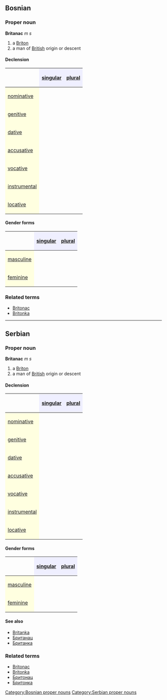 ==Bosnian==
===Proper noun===
'''Britanac''' ''m s''
#a [[Briton]]
#a man of [[British]] origin or descent
====Declension====
{| border="1" cellpadding="4" cellspacing="0"
!
! style="background-color: #EFEFFF" align="center"|[[singular]]
! style="background-color: #EFEFFF" align="center"|[[plural]]
|-
! style="background-color: #FFFFE0" align="left"|[[nominative case|nominative]]
| align="center"|{{Unicode|Britanac}}
| align="center"|{{Unicode|Britanci}}
|-
! style="background-color: #FFFFE0" align="left"|[[genitive case|genitive]]
| align="center"|{{Unicode|Britanca}}
| align="center"|{{Unicode|Britanaca}}
|-
! style="background-color: #FFFFE0" align="left"|[[dative case|dative]]
| align="center"|{{Unicode|Britancu}}
| align="center"|{{Unicode|Britancima}}
|-
! style="background-color: #FFFFE0" align="left"|[[accusative case|accusative]]
| align="center"|{{Unicode|Britanca}}
| align="center"|{{Unicode|Britance}}
|-
! style="background-color: #FFFFE0" align="left"|[[vocative case|vocative]]
| align="center"|{{Unicode|Britanac}}
| align="center"|{{Unicode|Britanci}}
|-
! style="background-color: #FFFFE0" align="left"|[[instrumental case|instrumental]]
| align="center"|{{Unicode|Britancem}}
| align="center"|{{Unicode|Britancima}}
|-
! style="background-color: #FFFFE0" align="left"|[[locative case|locative]]
| align="center"|{{Unicode|Britancu}}
| align="center"|{{Unicode|Britancima}}
|}
====Gender forms====
{| border="1" cellpadding="4" cellspacing="0"
!
! style="background-color: #EFEFFF" align="center"|[[singular]]
! style="background-color: #EFEFFF" align="center"|[[plural]]
|-
! style="background-color: #FFFFE0" align="left"|[[masculine]]
| align="center"|{{Unicode|Britanac}}
| align="center"|{{Unicode|Britanci}}
|-
! style="background-color: #FFFFE0" align="left"|[[feminine]]
| align="center"|{{Unicode|Britanka}}
| align="center"|{{Unicode|Britanke}}
|}
===Related terms===
*[[Britonac]]
*[[Britonka]]
[[Category:Bosnian proper nouns]]
----
==Serbian==
===Proper noun===
'''Britanac''' ''m s''
#a [[Briton]]
#a man of [[British]] origin or descent
====Declension====
{| border="1" cellpadding="4" cellspacing="0"
!
! style="background-color: #EFEFFF" align="center"|[[singular]]
! style="background-color: #EFEFFF" align="center"|[[plural]]
|-
! style="background-color: #FFFFE0" align="left"|[[nominative case|nominative]]
| align="center"|{{Unicode|Britanac}}
| align="center"|{{Unicode|Britanci}}
|-
! style="background-color: #FFFFE0" align="left"|[[genitive case|genitive]]
| align="center"|{{Unicode|Britanca}}
| align="center"|{{Unicode|Britanaca}}
|-
! style="background-color: #FFFFE0" align="left"|[[dative case|dative]]
| align="center"|{{Unicode|Britancu}}
| align="center"|{{Unicode|Britancima}}
|-
! style="background-color: #FFFFE0" align="left"|[[accusative case|accusative]]
| align="center"|{{Unicode|Britanca}}
| align="center"|{{Unicode|Britance}}
|-
! style="background-color: #FFFFE0" align="left"|[[vocative case|vocative]]
| align="center"|{{Unicode|Britanac}}
| align="center"|{{Unicode|Britanci}}
|-
! style="background-color: #FFFFE0" align="left"|[[instrumental case|instrumental]]
| align="center"|{{Unicode|Britancem}}
| align="center"|{{Unicode|Britancima}}
|-
! style="background-color: #FFFFE0" align="left"|[[locative case|locative]]
| align="center"|{{Unicode|Britancu}}
| align="center"|{{Unicode|Britancima}}
|}
====Gender forms====
{| border="1" cellpadding="4" cellspacing="0"
!
! style="background-color: #EFEFFF" align="center"|[[singular]]
! style="background-color: #EFEFFF" align="center"|[[plural]]
|-
! style="background-color: #FFFFE0" align="left"|[[masculine]]
| align="center"|{{Unicode|Britanac}}
| align="center"|{{Unicode|Britanci}}
|-
! style="background-color: #FFFFE0" align="left"|[[feminine]]
| align="center"|{{Unicode|Britanka}}
| align="center"|{{Unicode|Britanke}}
|}
====See also====
*[[Britanka]]
*[[Британац]]
*[[Британка]]
===Related terms===
*[[Britonac]]
*[[Britonka]]
*[[Бритонац]]
*[[Бритонка]]
[[Category:Serbian proper nouns]]